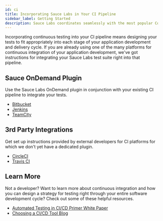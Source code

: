 ```yaml
---
id: ci
title: Incorporating Sauce Labs in Your CI Pipeline
sidebar_label: Getting Started
description: Sauce Labs coordinates seamlessly with the most popular Continuous Integration platforms.
---
```


Incorporating continuous testing into your CI pipeline means designing your tests to fit appropriately into each stage of your application development and delivery cycle. If you are already using one of the many platforms for continuous integration of your application development, we've got instructions for integrating your Sauce Labs test suite right into that pipeline.

<div className="box-wrapper" markdown="1">
  <div className="box box1 card">
    <div className="container">
    <h2>Sauce OnDemand Plugin</h2>
    <p>
      Use the Sauce Labs OnDemand plugin in conjunction with your existing CI pipeline to integrate your tests.
      <br/>
      <ul>
        <li><a href="/basics/integrations/bitbucket">Bitbucket</a></li>
        <li><a href="/basics/integrations/jenkins">Jenkins</a></li>
        <li><a href="/basics/integrations/teamcity">TeamCity</a></li>
      </ul>
    </p>
    </div>
  </div>
  <div className="box box2 card">
    <div className="container">
    <h2>3rd Party Integrations</h2>
    <p>
      Get set up instructions provided by external developers for CI platforms for which we don't yet have a dedicated plugin.<br/>
      <ul>
        <li><a href="https://circleci.com/integrations/saucelabs/">CircleCI</a></li>
        <li><a href="https://docs.travis-ci.com/user/sauce-connect/">Travis CI</a></li>
      </ul>
    </p>
    </div>
  </div>
</div>
<div>
  <div className="box boxwidebottom card">
    <div className="container">
    <h2>Learn More</h2>
    <p>
      Not a developer? Want to learn more about continuous integration and how you can design a strategy for testing right through your entire software development cycle? Check out some of these helpful resources.<br/>
      <ul>
        <li><a href="https://saucelabs.com/resources/articles/automated-testing-in-cicd-a-continuous-integration-server-integration-primer">Automated Testing in CI/CD Primer White Paper</a></li>
        <li><a href="https://saucelabs.com/blog/choosing-a-ci-cd-tool">Choosing a CI/CD Tool Blog</a></li>
      </ul>
    </p>
    </div>
  </div>
</div>

